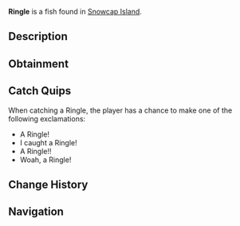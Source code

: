 {{FishInfobox
|image          = Ringle.png
|rarity         = Mythical
|sea            = First Sea
|location       = [[Snowcap Island]]
|sublocation    = 
|sources        = Fishing Rod
|radar_location = 
|prog_speed     = -50
|xp             = 500
|weather        = Clear, Foggy
|time           = Night
|season         = 
|bait           = Bagel
|base_weight    = 0.4
|base_value     = 900
|weight_range   = 0.3
|base_chance    = 0.01
|base_resil     = 80
}}
'''Ringle''' is a {{Rarity|Mythical}} fish found in [[Snowcap Island]].

== Description ==
{{Description|The Ringle is an interesting and elusive fish that swims at extremely low and cold depths. They have a Rhino-like horn that they use to attack their prey. Most commonly found in the open ocean of Snowcap Island.|Bestiary Entry}}

== Obtainment ==
{{Description|Found in the open ocean of Snowcap Island during the night.|Bestiary Hint}}
{{Fish Availability|
Snowcap Island/Surrounding Ocean
|top_rods      = 
Great Rod of Oscar\18696.08\97840.6;
Astralhook Rod\17737.08\99137.44;
Ethereal Prism Rod\17592.48\98457.55;
Leviathan's Fang Rod\17410.53\117041.76;
Seraphic Rod\17206.66\99881.12;
Resourceful Rod\13220.23\81090.8;
Destiny Rod\14695.82\93855.31;
Free Spirit Rod\15607.37\115135.79;
Firefly Rod\15182.83\114887.19;
Trident Rod\14568.62\109269.4;
Azure Of Lagoon\16458.41\105249.55;
Flimsy Rod\8082.3\81144.31;
Training Rod\7609.5\68059.54;
Lucky Rod\10724.8\90224.22;
No-Life Rod\16892.62\102528.35;
Challenger's Rod\16476.31\98949.71;
Rod Of The Forgotten Fang\15992.84\97940.78;
Blazebringer Rod\15041.56\96644.6;
Rod Of The Depths\14379.62\91700.87;
Zeus Rod\14123.64\90863.84;
Rod Of The Exalted One\14081.98\94428.12;
Verdant Shear Rod\13972.63\91558.38;
Depthseeker Rod\12831.34\85298.89;
Avalanche Rod\11575.28\77256.3;
Volcanic Rod\11023.13\72003.42;
Steady Rod\4224.84\26042.88
|recommended   = Ethereal Prism Rod
}}

== Catch Quips ==
When catching a Ringle, the player has a chance to make one of the following exclamations:
* A Ringle!
* I caught a Ringle!
* A Ringle!!
* Woah, a Ringle!

== Change History ==
{{Change History|{{subst:Current Version}}}}

== Navigation ==
{{Fish Navbox|Snowcap Island}}